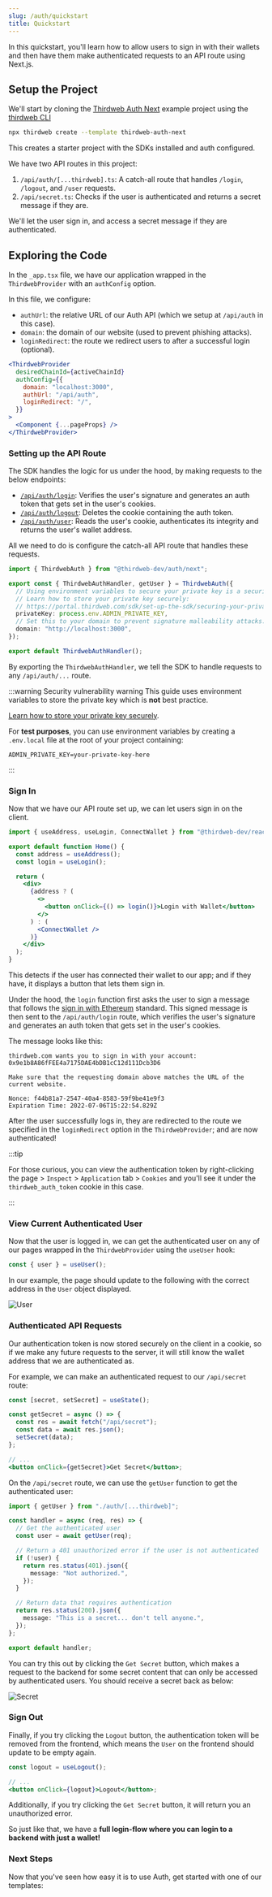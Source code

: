 ```yaml
---
slug: /auth/quickstart
title: Quickstart
---
```



In this quickstart, you'll learn how to allow users to sign in with their wallets
and then have them make authenticated requests to an API route using Next.js.

## Setup the Project

We'll start by cloning the [Thirdweb Auth Next](https://github.com/thirdweb-example/thirdweb-auth-next) example project using the [thirdweb CLI](https://github.com/thirdweb-dev/thirdweb-cli)

```bash
npx thirdweb create --template thirdweb-auth-next
```

This creates a starter project with the SDKs installed and auth configured.

We have two API routes in this project:

1. `/api/auth/[...thirdweb].ts`: A catch-all route that handles `/login`, `/logout`, and `/user` requests.
2. `/api/secret.ts`: Checks if the user is authenticated and returns a secret message if they are.

We'll let the user sign in, and access a secret message if they are authenticated.

## Exploring the Code

In the `_app.tsx` file, we have our application wrapped in the `ThirdwebProvider` with an `authConfig` option.

In this file, we configure:

- `authUrl`: the relative URL of our Auth API (which we setup at `/api/auth` in this case).
- `domain`: the domain of our website (used to prevent phishing attacks).
- `loginRedirect`: the route we redirect users to after a successful login (optional).

```jsx
<ThirdwebProvider
  desiredChainId={activeChainId}
  authConfig={{
    domain: "localhost:3000",
    authUrl: "/api/auth",
    loginRedirect: "/",
  }}
>
  <Component {...pageProps} />
</ThirdwebProvider>
```

### Setting up the API Route

The SDK handles the logic for us under the hood, by making requests to the below endpoints:

- [`/api/auth/login`](https://github.com/thirdweb-dev/js/blob/main/packages/auth/src/next/routes/login.ts): Verifies the user's signature and generates an auth token that gets set in the user's cookies.
- [`/api/auth/logout`](https://github.com/thirdweb-dev/js/blob/main/packages/auth/src/next/routes/logout.ts): Deletes the cookie containing the auth token.
- [`/api/auth/user`](https://github.com/thirdweb-dev/js/blob/main/packages/auth/src/next/routes/user.ts): Reads the user's cookie, authenticates its integrity and returns the user's wallet address.

All we need to do is configure the catch-all API route that handles these requests.

```ts title="/api/auth/[...thirdweb].ts"
import { ThirdwebAuth } from "@thirdweb-dev/auth/next";

export const { ThirdwebAuthHandler, getUser } = ThirdwebAuth({
  // Using environment variables to secure your private key is a security vulnerability.
  // Learn how to store your private key securely:
  // https://portal.thirdweb.com/sdk/set-up-the-sdk/securing-your-private-key
  privateKey: process.env.ADMIN_PRIVATE_KEY,
  // Set this to your domain to prevent signature malleability attacks.
  domain: "http://localhost:3000",
});

export default ThirdwebAuthHandler();
```

By exporting the `ThirdwebAuthHandler`, we tell the SDK to handle requests to any `/api/auth/...` route.

:::warning Security vulnerability warning
This guide uses environment variables to store the private key which is **not** best practice.

[Learn how to store your private key securely](/sdk/set-up-the-sdk/securing-your-private-key).

For **test purposes**, you can use environment variables by creating a `.env.local` file at the root of your project containing:

```
ADMIN_PRIVATE_KEY=your-private-key-here
```

:::

### Sign In

Now that we have our API route set up, we can let users sign in on the client.

```jsx title="pages/index.tsx"
import { useAddress, useLogin, ConnectWallet } from "@thirdweb-dev/react";

export default function Home() {
  const address = useAddress();
  const login = useLogin();

  return (
    <div>
      {address ? (
        <>
          <button onClick={() => login()}>Login with Wallet</button>
        </>
      ) : (
        <ConnectWallet />
      )}
    </div>
  );
}
```

This detects if the user has connected their wallet to our app; and if they have,
it displays a button that lets them sign in.

Under the hood, the `login` function first asks the user to sign a message that follows the
[sign in with Ethereum](https://eips.ethereum.org/EIPS/eip-4361) standard. This signed message is then sent to the `/api/auth/login` route, which
verifies the user's signature and generates an auth token that gets set in the user's cookies.

The message looks like this:

```
thirdweb.com wants you to sign in with your account:
0x9e1b8A86fFEE4a7175DAE4bDB1cC12d111Dcb3D6

Make sure that the requesting domain above matches the URL of the current website.

Nonce: f44b81a7-2547-40a4-8583-59f9be41e9f3
Expiration Time: 2022-07-06T15:22:54.829Z
```

After the user successfully logs in, they are redirected to the route we specified in the
`loginRedirect` option in the `ThirdwebProvider`; and are now authenticated!

:::tip

For those curious, you can view the authentication token by right-clicking the page > `Inspect` > `Application` tab > `Cookies` and you'll see it under the `thirdweb_auth_token` cookie in this case.

:::

### View Current Authenticated User

Now that the user is logged in, we can get the authenticated user on any of our pages wrapped
in the `ThirdwebProvider` using the `useUser` hook:

```jsx title="pages/index.tsx"
const { user } = useUser();
```

In our example, the page should update to the following with the correct address in the `User` object displayed.

![User](./assets/login-user.png)

### Authenticated API Requests

Our authentication token is now stored securely on the client in a cookie,
so if we make any future requests to the server,
it will still know the wallet address that we are authenticated as.

For example, we can make an authenticated request to our `/api/secret` route:

```jsx title="pages/index.tsx"
const [secret, setSecret] = useState();

const getSecret = async () => {
  const res = await fetch("/api/secret");
  const data = await res.json();
  setSecret(data);
};

// ...
<button onClick={getSecret}>Get Secret</button>;
```

On the `/api/secret` route, we can use the `getUser` function to get the authenticated user:

```ts title="/api/secret.ts"
import { getUser } from "./auth/[...thirdweb]";

const handler = async (req, res) => {
  // Get the authenticated user
  const user = await getUser(req);

  // Return a 401 unauthorized error if the user is not authenticated
  if (!user) {
    return res.status(401).json({
      message: "Not authorized.",
    });
  }

  // Return data that requires authentication
  return res.status(200).json({
    message: "This is a secret... don't tell anyone.",
  });
};

export default handler;
```

You can try this out by clicking the `Get Secret` button, which makes a request to the backend for some secret content that can only be accessed by authenticated users. You should receive a secret back as below:

![Secret](./assets/login-secret.png)

### Sign Out

Finally, if you try clicking the `Logout` button, the authentication token will be removed from the frontend, which means the `User` on the frontend should update to be empty again.

```jsx title="pages/index.tsx"
const logout = useLogout();

// ...
<button onClick={logout}>Logout</button>;
```

Additionally, if you try clicking the `Get Secret` button, it will return you an unauthorized error.

So just like that, we have a **full login-flow where you can login to a backend with just a wallet!**

### Next Steps

Now that you've seen how easy it is to use Auth, get started with one of our templates:

<div className="row" style={{ marginTop: 24 }}>
  <div className="col col--6" style={{ padding: 8 }}>
    <QuickstartCard
      name="NFT Gated Website"
      link="https://github.com/thirdweb-example/nft-gated-website"
      description="Restrict access to content to NFT holders"
      image="/assets/icons/nft.png"
    />
  </div>
  <div className="col col--6" style={{ padding: 8 }}>
    <QuickstartCard
      name="Stripe Subscription Payments"
      link="https://github.com/thirdweb-example/thirdweb-stripe"
      description="Accept payments for a subscription service"
      image="/assets/icons/token.png"
    />
  </div>
</div>
